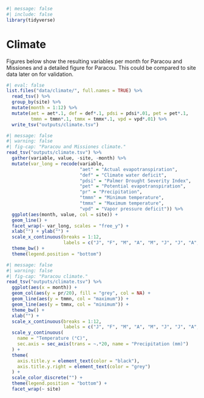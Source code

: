 ```r
#| message: false
#| include: false
library(tidyverse)
```

# Climate {.unnumbered}

Figures below show the resulting variables per month for Paracou and Missiones and a detailed figure for Paracou. This could be compared to site data later on for validation.

```r
#| eval: false
list.files("data/climate/", full.names = TRUE) %>% 
  read_tsv() %>% 
  group_by(site) %>% 
  mutate(month = 1:12) %>% 
  mutate(aet = aet*.1, def = def*.1, pdsi = pdsi*.01, pet = pet*.1,
         tmmn = tmmn*.1, tmmx = tmmx*.1, vpd = vpd*.01) %>% 
  write_tsv("outputs/climate.tsv") 
```

```r
#| message: false
#| warning: false
#| fig-cap: "Paracou and Missiones climate."
read_tsv("outputs/climate.tsv") %>% 
  gather(variable, value, -site, -month) %>% 
  mutate(var_long = recode(variable,
                           "aet" = "Actual evapotranspiration",
                           "def" = "Climate water deficit",
                           "pdsi" = "Palmer Drought Severity Index",
                           "pet" = "Potential evapotranspiration",
                           "pr" = "Precipitation",
                           "tmmn" = "Minimum temperature",
                           "tmmx" = "Maximum temperature",
                           "vpd" = "Vapor pressure deficit")) %>% 
  ggplot(aes(month, value, col = site)) +
  geom_line() +
  facet_wrap(~ var_long, scales = "free_y") +
  xlab("") + ylab("") +
  scale_x_continuous(breaks = 1:12,
                     labels = c("J", "F", "M", "A", "M", "J", "J", "A", "S", "O", "N", "D")) +
  theme_bw() +
  theme(legend.position = "bottom")
```

```r
#| message: false
#| warning: false
#| fig-cap: "Paracou climate."
read_tsv("outputs/climate.tsv") %>% 
  ggplot(aes(x = month)) +
  geom_col(aes(y = pr/20), fill = "grey", col = NA) +
  geom_line(aes(y = tmmn, col = "maximum")) +
  geom_line(aes(y = tmmx, col = "minimum")) +
  theme_bw() +
  xlab("") + 
  scale_x_continuous(breaks = 1:12,
                     labels = c("J", "F", "M", "A", "M", "J", "J", "A", "S", "O", "N", "D")) +
  scale_y_continuous(
    name = "Temperature (°C)",
    sec.axis = sec_axis(trans = ~.*20, name = "Precipitation (mm)")
  ) +
  theme(
    axis.title.y = element_text(color = "black"),
    axis.title.y.right = element_text(color = "grey")
  ) +
  scale_color_discrete("") +
  theme(legend.position = "bottom") +
  facet_wrap(~ site)
```
